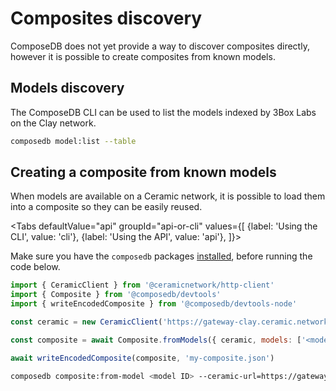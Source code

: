 
# Composites discovery

ComposeDB does not yet provide a way to discover composites directly, however it is possible to create composites from known models.

## Models discovery

The ComposeDB CLI can be used to list the models indexed by 3Box Labs on the Clay network.

```sh
composedb model:list --table
```

## Creating a composite from known models

When models are available on a Ceramic network, it is possible to load them into a composite so they can be easily reused.

<Tabs
  defaultValue="api"
  groupId="api-or-cli"
  values={[
    {label: 'Using the CLI', value: 'cli'},
    {label: 'Using the API', value: 'api'},
  ]}>
  <TabItem value="api">

Make sure you have the `composedb` packages [installed](../../installation.mdx), before running the code below.

```js
import { CeramicClient } from '@ceramicnetwork/http-client'
import { Composite } from '@composedb/devtools'
import { writeEncodedComposite } from '@composedb/devtools-node'

const ceramic = new CeramicClient('https://gateway-clay.ceramic.network')

const composite = await Composite.fromModels({ ceramic, models: ['<model ID>'] })

await writeEncodedComposite(composite, 'my-composite.json')
```

  </TabItem>
  <TabItem value="cli">

```sh
composedb composite:from-model <model ID> --ceramic-url=https://gateway-clay.ceramic.network --output=my-composite.json
```

  </TabItem>
</Tabs>
